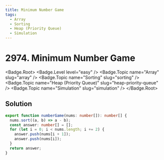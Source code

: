 ```yaml
---
title: Minimum Number Game
tags:
  - Array
  - Sorting
  - Heap (Priority Queue)
  - Simulation
---
```


# 2974. Minimum Number Game

<Badge.Root>
  <Badge.Level level="easy" />
  <Badge.Topic name="Array" slug="array" />
  <Badge.Topic name="Sorting" slug="sorting" />
  <Badge.Topic name="Heap (Priority Queue)" slug="heap-priority-queue" />
  <Badge.Topic name="Simulation" slug="simulation" />
</Badge.Root>

## Solution

```typescript filename="solution.ts" copy
export function numberGame(nums: number[]): number[] {
  nums.sort((a, b) => a - b);
  const answer: number[] = [];
  for (let i = 0; i < nums.length; i += 2) {
    answer.push(nums[i + 1]);
    answer.push(nums[i]);
  }
  return answer;
}
```

<ProblemLink
  codingSite="leetcode"
  href="https://leetcode.com/problems/minimum-number-game"
  title="Minimum Number Game"
/>
